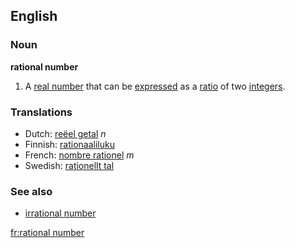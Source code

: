 ==English==
===Noun===
'''rational number'''

#{{mathematics}} A [[real number]] that can be [[express]]ed as a [[ratio]] of two [[integer]]s.
===Translations===
*Dutch: [[reëel getal]] ''n''
*Finnish: [[rationaaliluku]]
*French: [[nombre rationel]] ''m''
*Swedish: [[rationellt tal]]
===See also===
*[[irrational number]]

[[fr:rational number]]